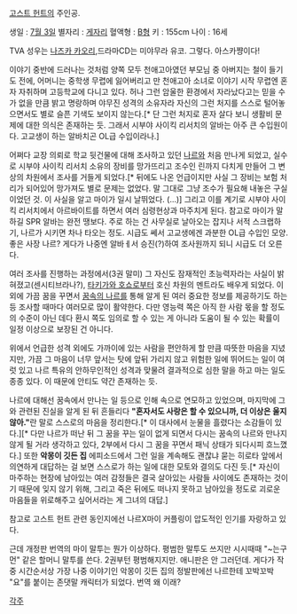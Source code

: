 [[고스트 헌트]]의 주인공.

생일 : [[7월 3일]]
별자리 : [[게자리]]
혈액형 : [[B형]]
키 : 155cm
나이 : 16세

TVA 성우는 [[나즈카 카오리]],드라마CD는 미야무라 유코. 그렇다. 
아스카쨩이다!

이야기 중반에 드러나는 것처럼 양쪽 모두 천애고아였던 부모님 중 아버지는 철이 들기도 전에, 어머니는 중학생 무렵에 잃어버리고 만 천애고아 소녀로 이야기 시작 무렵엔 혼자 자취하며 고등학교에 다니고 있다. 허나 그런 암울한 환경에서 자라났다고는 믿을 수가 없을 만큼 밝고 명랑하며 야무진 성격의 소유자라 자신의 그런 처지를 스스로 털어놓으면서도 별로 슬픈 기색도 보이지 않는다.[* 단 그런 처지로 혼자 살다 보니 생활비 문제에 대한 의식은 존재하는 듯. 그래서 시부야 사이킥 리서치의 알바는 아주 큰 수입원이다. 고교생이 하는 알바치곤 OL급 수입이라나.]

어쩌다 교장 의뢰로 학교 뒷건물에 대해 조사하고 있던 [[나르]]와 처음 만나게 되었고, 실수로 시부야 사이킥 리서치 소유의 장비를 망가뜨리고 조수인 린까지 다치게 만들어 그 변상의 차원에서 조사를 거들게 되었다.[* 뒤에도 나온 언급이지만 사실 그 장비는 보험 처리가 되어있어 망가져도 별로 문제는 없었다. 말 그대로 그냥 조수가 필요해 내놓은 구실이었던 것. 이 사실을 알고 마이가 일시 날뛰었다. (...)] 그리고 이를 계기로 시부야 사이킥 리서치에서 아르바이트를 하면서 여러 심령현상과 마주치게 된다.
참고로 마이가 말하길 SPR 알바는 완전 땡보다. 주로 하는 건 사무실로 날아오는 잡지나 서적 스크랩하기, 나르가 시키면 차나 타오는 정도.  시급도 쎄서 고교생에겐 과분한 OL급 수입인 모양. 좋은 사장 나르? 게다가 나중엔 알바ㅔ서 승진(?)하여 조사원까지 되니 시급도 더 오른다. 

여러 조사를 진행하는 과정에서(3권 말미) 그 자신도 잠재적인 초능력자라는 사실이 밝혀졌고(센시티브라나?), [[타키가와 호쇼]]로부터 호신 차원의 멘트라도 배우게 되었다. 이 외에 가끔 꿈을 꾸면서 [[꿈속의 나르]]를 통해 알게 된 여러 중요한 정보를 제공하기도 하는 등 조사할 때마다 여러모로 많이 활약한다. 다만 영능력 쪽은 아직 한 사람 몫을 할 정도의 수준이 아닌 데다 환시 쪽도 임의로 할 수 있는 게 아니라 도움이 될 수 있는 확률이 일정 이상으로 보장된 건 아니다.

위에서 언급한 성격 외에도 가까이에 있는 사람을 편안하게 할 만큼 따뜻한 마음을 지녔지만, 가끔 그 마음이 너무 앞서는 탓에 앞뒤 가리지 않고 위험한 일에 뛰어드는 일이 여럿 있고 나르 특유의 안하무인적인 성격과 맞물려 결과적으로 심한 말을 하고 마는 일도 종종 있다. 이 때문에 안티도 약간 존재하는 듯.

나르에 대해선 꿈속에서 만나는 일 등으로 인해 속으로 연모하고 있었으며, 마지막에 그와 관련된 진실을 알게 된 뒤 흔들리다 '''"혼자서도 사랑은 할 수 있으니까, 더 이상은 울지 않아."'''란 말로 스스로의 마음을 정리한다.[* 이 대사에서 눈물을 흘렸다는 소감들이 있다.][* 다만 나르가 떠난 뒤 그 꿈을 꾸는 일이 없게 되면서 다시는 꿈속의 나르와 만나지 않게 될 거라 생각하고 있다, 2부에서 다시 그 꿈을 꾸면서 패닉 상태가 되다시피 흐느꼈다.] 또한 '''악몽이 깃든 집''' 에피소드에서 그런 일을 계속해도 괜찮냐 묻는 히로타 앞에서 의연하게 대답하는 걸 보면 스스로가 하는 일에 대한 모토와 결의도 다진 듯.[* 자신이 마주하는 현장에 남아있는 여러 감정들은 결국 살아있는 사람들 사이에도 존재하는 것이기 때문에 잊지 않기 위해, 그리고 죽은 뒤에도 떠나지 못하고 남아있을 정도로 괴로운 마음들을 위로해주고 싶어서라는 게 그녀의 대답.]

참고로 고스트 헌트 관련 동인지에선 나르X마이 커플링이 압도적인 인기를 자랑하고 있다. 

근데 개정판 번역의 마이 말투는 뭔가 이상하다. 평범한 말투도 쓰지만 시시때때 "~는구먼" 같은 할머니 말투를 쓴다. 2권부턴 평범해지지만. 애니판은 안 그러던데. 게다가 작중 시간순서상 가장 나중 이야기인 악몽이 깃든 집의 정발판에선 나르한테 꼬박꼬박 "요"를 붙이는 존댓말 캐릭터가 되었다.  번역 왜 이래?

[[각주]]
